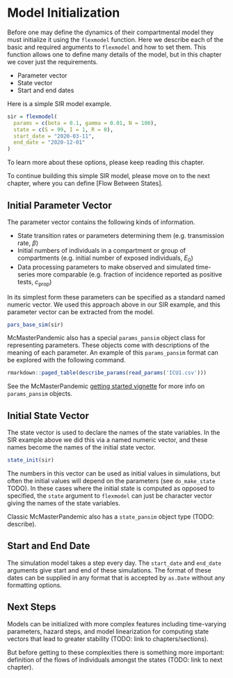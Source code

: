 # Model Initialization

Before one may define the dynamics of their compartmental model they must initialize it using the `flexmodel` function. Here we describe each of the basic and required arguments to `flexmodel` and how to set them. This function allows one to define many details of the model, but in this chapter we cover just the requirements.

* Parameter vector
* State vector
* Start and end dates

Here is a simple SIR model example.

```r
sir = flexmodel(
  params = c(beta = 0.1, gamma = 0.01, N = 100),
  state = c(S = 99, I = 1, R = 0),
  start_date = "2020-03-11",
  end_date = "2020-12-01"
)
```

::: {.infobox .caution data-latex="{caution}"}
To learn more about these options, please keep reading this chapter.

To continue building this simple SIR model, please move on to the next chapter, where you can define [Flow Between States].
:::

## Initial Parameter Vector

The parameter vector contains the following kinds of information.

* State transition rates or parameters determining them (e.g. transmission rate, $\beta$)
* Initial numbers of individuals in a compartment or group of compartments (e.g. initial number of exposed individuals, $E_0$)
* Data processing parameters to make observed and simulated time-series more comparable (e.g. fraction of incidence reported as positive tests, $c_\text{prop}$)

In its simplest form these parameters can be specified as a standard named numeric vector. We used this approach above in our SIR example, and this parameter vector can be extracted from the model.

```r
pars_base_sim(sir)
```

McMasterPandemic also has a special `params_pansim` object class for representing parameters. These objects come with descriptions of the meaning of each parameter. An example of this `params_pansim` format can be explored with the following command.

```r
rmarkdown::paged_table(describe_params(read_params('ICU1.csv')))
```

See the McMasterPandemic [getting started vignette](https://mac-theobio.github.io/McMasterPandemic/articles/getting_started.html) for more info on `params_pansim` objects.

## Initial State Vector

The state vector is used to declare the names of the state variables. In the SIR example above we did this via a named numeric vector, and these names become the names of the initial state vector.

```r
state_init(sir)
```

The numbers in this vector can be used as initial values in simulations, but often the initial values will depend on the parameters (see `do_make_state` TODO). In these cases where the initial state is computed as opposed to specified, the `state` argument to `flexmodel` can just be character vector giving the names of the state variables.

Classic McMasterPandemic also has a `state_pansim` object type (TODO: describe).

## Start and End Date

The simulation model takes a step every day. The `start_date` and `end_date` arguments give start and end of these simulations. The format of these dates can be supplied in any format that is accepted by `as.Date` without any formatting options.

## Next Steps

Models can be initialized with more complex features including time-varying parameters, hazard steps, and model linearization for computing state vectors that lead to greater stability (TODO: link to chapters/sections).

But before getting to these complexities there is something more important: definition of the flows of individuals amongst the states (TODO: link to next chapter).
